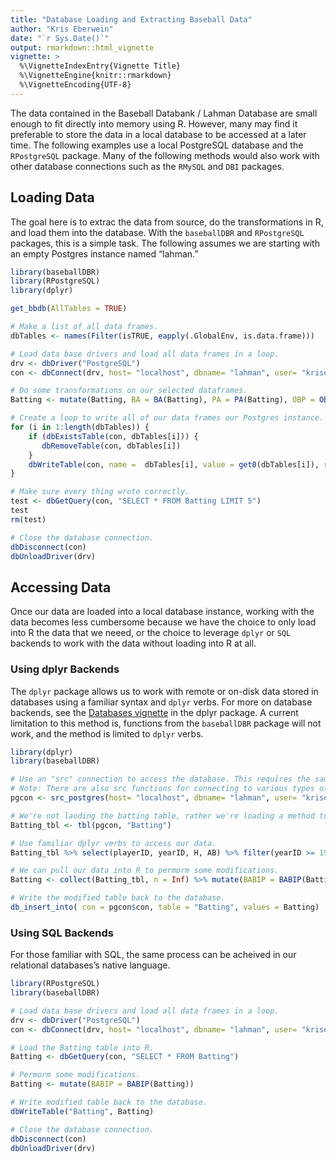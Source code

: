 ```yaml
---
title: "Database Loading and Extracting Baseball Data"
author: "Kris Eberwein"
date: "`r Sys.Date()`"
output: rmarkdown::html_vignette
vignette: >
  %\VignetteIndexEntry{Vignette Title}
  %\VignetteEngine{knitr::rmarkdown}
  %\VignetteEncoding{UTF-8}
---
```


The data contained in the Baseball Databank / Lahman Database are small enough to fit directly into memory using R. However, many may find it preferable to store the data in a local database to be accessed at a later time. The following examples use a local PostgreSQL database and the `RPostgreSQL` package. Many of the following methods would also work with other database connections such as the `RMySQL` and `DBI` packages.

## Loading Data

The goal here is to extrac the data from source, do the transformations in R, and load them into the database. With the `baseballDBR` and `RPostgreSQL` packages, this is a simple task. The following assumes we are starting with an empty Postgres instance named "lahman."

```r
library(baseballDBR)
library(RPostgreSQL)
library(dplyr)

get_bbdb(AllTables = TRUE)

# Make a list of all data frames.
dbTables <- names(Filter(isTRUE, eapply(.GlobalEnv, is.data.frame)))

# Load data base drivers and load all data frames in a loop.
drv <- dbDriver("PostgreSQL")
con <- dbConnect(drv, host= "localhost", dbname= "lahman", user= "kriseberwein", password = "pissoff")

# Do some transformations on our selected dataframes.
Batting <- mutate(Batting, BA = BA(Batting), PA = PA(Batting), OBP = OBP(Batting), OPS = OPS(Batting))

# Create a loop to write all of our data frames our Postgres instance.
for (i in 1:length(dbTables)) { 
    if (dbExistsTable(con, dbTables[i])) {
       dbRemoveTable(con, dbTables[i])
    }
    dbWriteTable(con, name =  dbTables[i], value = get0(dbTables[i]), row.names = FALSE) 
}

# Make sure every thing wrote correctly.
test <- dbGetQuery(con, "SELECT * FROM Batting LIMIT 5")
test
rm(test)

# Close the database connection.
dbDisconnect(con)
dbUnloadDriver(drv)
```

## Accessing Data

Once our data are loaded into a local database instance, working with the data becomes less cumbersome because we have the choice to only load into R the data that we neeed, or the choice to leverage `dplyr` or `SQL` backends to work with the data without loading into R at all.

### Using dplyr Backends

The `dplyr` package allows us to work with remote or on-disk data stored in databases using a familiar syntax and `dplyr` verbs. For more on database backends, see the [Databases vignette](https://cran.r-project.org/web/packages/dplyr/vignettes/databases.html) in the dplyr package. A current limitation to this method is, functions from the `baseballDBR` package will not work, and the method is limited to `dplyr` verbs.

```r
library(dplyr)
library(baseballDBR)

# Use an "src" connection to access the database. This requires the same arguments that RPostreSQL uses to connect to the database.
# Note: There are also src functions for connecting to various types of databases.
pgcon <- src_postgres(host= "localhost", dbname= "lahman", user= "kriseberwein", password = "pissoff")

# We're not laoding the batting table, rather we're loading a method to access it.
Batting_tbl <- tbl(pgcon, "Batting")

# Use familiar dplyr verbs to access our data.
Batting_tbl %>% select(playerID, yearID, H, AB) %>% filter(yearID >= 1900)

# We can pull our data into R to permorm some modifications.
Batting <- collect(Batting_tbl, n = Inf) %>% mutate(BABIP = BABIP(Batting))

# Write the modified table back to the database.
db_insert_into( con = pgcon$con, table = "Batting", values = Batting)

```

### Using SQL Backends

For those familiar with SQL, the same process can be acheived in our relational databases's native language.

```r
library(RPostgreSQL)
library(baseballDBR)

# Load data base drivers and load all data frames in a loop.
drv <- dbDriver("PostgreSQL")
con <- dbConnect(drv, host= "localhost", dbname= "lahman", user= "kriseberwein", password = "pissoff")

# Load the Batting table into R.
Batting <- dbGetQuery(con, "SELECT * FROM Batting")

# Permorm some modifications.
Batting <- mutate(BABIP = BABIP(Batting))

# Write modified table back to the database.
dbWriteTable("Batting", Batting)

# Close the database connection.
dbDisconnect(con)
dbUnloadDriver(drv)

```

